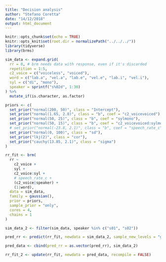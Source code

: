 ```yaml
---
title: "Decision analysis"
author: "Stefano Coretta"
date: "14/12/2018"
output: html_document
---
```


```r
knitr::opts_chunk$set(echo = TRUE)
knitr::opts_knit$set(root.dir = normalizePath("../../../"))
library(tidyverse)
library(brms)
```

```r
sim_data <- expand.grid(
  rr = 0, # brm needs data with response, even if it's discarded
  repetition = 1:5,
  c2_voice = c("voiceless", "voiced"),
  word = c("lab.a", "vel.a", "lab.e", "vel.e", "lab.i", "vel.i"),
  syl = c("di", "mono"),
  speaker = sprintf("s%02d", 1:30)
) %>%
  mutate_if(is.character, as.factor)
```

```r
priors <- c(
  set_prior("normal(200, 50)", class = "Intercept"),
  set_prior("normal(1.65, 2.8)", class = "b", coef = "c2_voicevoiced"),
  set_prior("normal(50, 25)", class = "b", coef = "sylmono"),
  set_prior("normal(50, 15)", class = "b", coef = "c2_voicevoiced:sylmono"),
  # set_prior("normal(-23.8, 2.1)", class = "b", coef = "speech_rate_c"),
  set_prior("normal(0, 100)", class = "sd"),
  set_prior("lkj(2)", class = "cor"),
  set_prior("cauchy(13.85, 2.1)", class = "sigma")
)
```

```r
rr_fit <- brm(
  rr ~
    c2_voice +
    syl +
    c2_voice:syl +
    # speech_rate_c +
    (c2_voice|speaker) +
    (1|word),
  data = sim_data,
  family = gaussian(),
  prior = priors,
  sample_prior = "only",
  cores = 4,
  chains = 1
)
```

```r
sim_data_2 <- filter(sim_data, speaker %in% c("s01", "s02"))

pred_rr <- predict(rr_fit, newdata = sim_data_2, sample_new_levels = "gaussian", summary = FALSE, subset = 1, nsamples = 1)

pred_data <- cbind(pred_rr = as.vector(pred_rr), sim_data_2)
```

```r
rr_fit_2 <- update(rr_fit, newdata = pred_data, recompile = FALSE)
```

